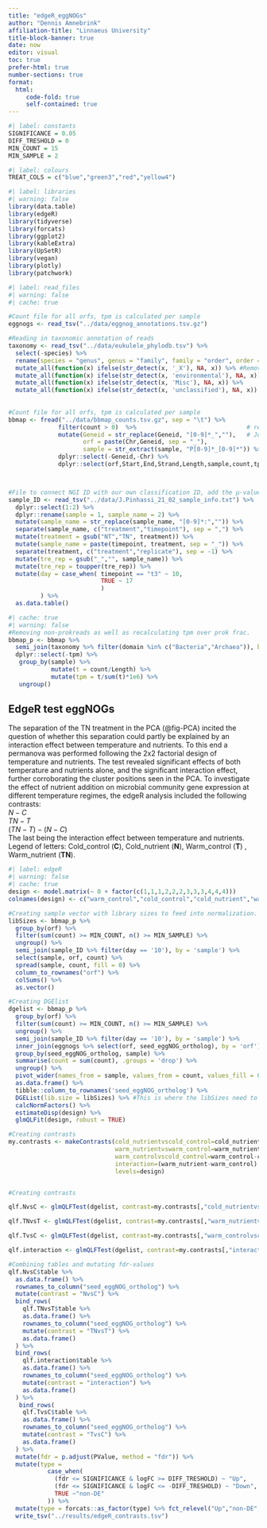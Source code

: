 ```yaml
---
title: "edgeR_eggNOGs"
author: "Dennis Amnebrink"
affiliation-title: "Linnaeus University"
title-block-banner: true
date: now
editor: visual
toc: true
prefer-html: true
number-sections: true
format:
  html:
     code-fold: true
     self-contained: true
---
```


```r
#| label: constants
SIGNIFICANCE = 0.05
DIFF_TRESHOLD = 0
MIN_COUNT = 15
MIN_SAMPLE = 2
```

```r
#| label: colours
TREAT_COLS = c("blue","green3","red","yellow4")
```

```r
#| label: libraries
#| warning: false
library(data.table)
library(edgeR)
library(tidyverse)
library(forcats)
library(ggplot2)
library(kableExtra)
library(UpSetR)
library(vegan)
library(plotly)
library(patchwork)
```

```r
#| label: read_files
#| warning: false
#| cache: true

#Count file for all orfs, tpm is calculated per sample
eggnogs <- read_tsv("../data/eggnog_annotations.tsv.gz")

#Reading in taxonomic annotation of reads
taxonomy <- read_tsv("../data/eukulele_phylodb.tsv") %>%
  select(-species) %>%
  rename(species = "genus", genus = "family", family = "order", order = "class", class = "phylum", phylum = "kingdom")  %>%
  mutate_all(function(x) ifelse(str_detect(x, '_X'), NA, x)) %>% #Removing _X-annotations
  mutate_all(function(x) ifelse(str_detect(x, 'environmental'), NA, x)) %>% # Removing environmental - annotations this is considered the same as NA
  mutate_all(function(x) ifelse(str_detect(x, 'Misc'), NA, x)) %>%
  mutate_all(function(x) ifelse(str_detect(x, 'unclassified'), NA, x))
  
  
#Count file for all orfs, tpm is calculated per sample
bbmap <- fread("../data/bbmap_counts.tsv.gz", sep = "\t") %>%
              filter(count > 0)  %>%                               # removing 0 counts to reduce size of table
              mutate(Geneid = str_replace(Geneid, "[0-9]*_",""),   # Joining in chr and geneid to match format of eggnog naming.
                     orf = paste(Chr,Geneid, sep = "_"),
                     sample = str_extract(sample, "P[0-9]*_[0-9]*")) %>% # Removing extra numbers in sample to match sample_ID format
              dplyr::select(-Geneid,-Chr) %>%
              dplyr::select(orf,Start,End,Strand,Length,sample,count,tpm) 



#File to connect NGI ID with our own classification ID, add the µ-values to this file for testing later, or do that in a sep file?
sample_ID <- read_tsv("../data/J.Pinhassi_21_02_sample_info.txt") %>%
  dplyr::select(1:2) %>%
  dplyr::rename(sample = 1, sample_name = 2) %>%
  mutate(sample_name = str_replace(sample_name, "[0-9]*:","")) %>%
  separate(sample_name, c("treatment","timepoint"), sep = ",") %>%
  mutate(treatment = gsub("NT","TN", treatment)) %>%
  mutate(sample_name = paste(timepoint, treatment, sep = "_")) %>%
  separate(treatment, c("treatment","replicate"), sep = -1) %>%
  mutate(tre_rep = gsub("_","", sample_name)) %>%
  mutate(tre_rep = toupper(tre_rep)) %>%
  mutate(day = case_when( timepoint == "t3" ~ 10,
                          TRUE ~ 17
                          )
         ) %>%
  as.data.table()

```

```r
#| cache: true
#| warning: false
#Removing non-prokreads as well as recalculating tpm over prok frac.
bbmap_p <- bbmap %>%
  semi_join(taxonomy %>% filter(domain %in% c("Bacteria","Archaea")), by = "orf") %>%
  dplyr::select(-tpm) %>%
   group_by(sample) %>%
            mutate(t = count/Length) %>%
            mutate(tpm = t/sum(t)*1e6) %>%
   ungroup()
```

## EdgeR test eggNOGs

The separation of the TN treatment in the PCA (@fig-PCA) incited the question of whether this separation could partly be explained by an interaction effect between temperature and nutrients. To this end a permanova was performed following the 2x2 factorial design of temperature and nutrients. The test revealed significant effects of both temperature and nutrients alone, and the significant interaction effect, further corroborating the cluster positions seen in the PCA. To investigate the effect of nutrient addition on microbial community gene expression at different temperature regimes, the edgeR analysis included the following contrasts:\
$N - C$\
$TN - T$\
$(TN - T) - (N - C)$\
The last being the interaction effect between temperature and nutrients.\
Legend of letters: Cold_control (**C**), Cold_nutrient (**N**), Warm_control (**T**) , Warm_nutrient (**TN**).

```r
#| label: edgeR
#| warning: false
#| cache: true
design <- model.matrix(~ 0 + factor(c(1,1,1,2,2,2,3,3,3,4,4,4)))
colnames(design) <- c("warm_control","cold_control","cold_nutrient","warm_nutrient")

#Creating sample vector with library sizes to feed into normalization.
libSizes <- bbmap_p %>%
  group_by(orf) %>%
  filter(sum(count) >= MIN_COUNT, n() >= MIN_SAMPLE) %>%
  ungroup() %>%
  semi_join(sample_ID %>% filter(day == '10'), by = 'sample') %>%
  select(sample, orf, count) %>%
  spread(sample, count, fill = 0) %>%
  column_to_rownames("orf") %>%
  colSums() %>%
  as.vector()

#Creating DGElist
dgelist <- bbmap_p %>%
  group_by(orf) %>%
  filter(sum(count) >= MIN_COUNT, n() >= MIN_SAMPLE) %>%
  ungroup() %>%
  semi_join(sample_ID %>% filter(day == '10'), by = 'sample') %>%
  inner_join(eggnogs %>% select(orf, seed_eggNOG_ortholog), by = 'orf') %>%
  group_by(seed_eggNOG_ortholog, sample) %>%
  summarise(count = sum(count), .groups = 'drop') %>%
  ungroup() %>%
  pivot_wider(names_from = sample, values_from = count, values_fill = 0) %>%
  as.data.frame() %>%
  tibble::column_to_rownames('seed_eggNOG_ortholog') %>%
  DGEList(lib.size = libSizes) %>% #This is where the libSizes need to be specified.
  calcNormFactors() %>%
  estimateDisp(design) %>%
  glmQLFit(design, robust = TRUE)

#Creating contrasts
my.contrasts <- makeContrasts(cold_nutrientvscold_control=cold_nutrient-cold_control,
                              warm_nutrientvswarm_control=warm_nutrient-warm_control,
                              warm_controlvscold_control=warm_control-cold_control,
                              interaction=(warm_nutrient-warm_control) - (cold_nutrient-cold_control),
                              levels=design)


#Creating contrasts

qlf.NvsC <- glmQLFTest(dgelist, contrast=my.contrasts[,"cold_nutrientvscold_control"])

qlf.TNvsT <- glmQLFTest(dgelist, contrast=my.contrasts[,"warm_nutrientvswarm_control"])

qlf.TvsC <- glmQLFTest(dgelist, contrast=my.contrasts[,"warm_controlvscold_control"])

qlf.interaction <- glmQLFTest(dgelist, contrast=my.contrasts[,"interaction"])

#Combining tables and mutating fdr-values
qlf.NvsC$table %>%
  as.data.frame() %>%
  rownames_to_column("seed_eggNOG_ortholog") %>%
  mutate(contrast = "NvsC") %>%
  bind_rows(
    qlf.TNvsT$table %>%
    as.data.frame() %>%
    rownames_to_column("seed_eggNOG_ortholog") %>%
    mutate(contrast = "TNvsT") %>%
    as.data.frame()
  ) %>%
  bind_rows(
    qlf.interaction$table %>%
    as.data.frame() %>%
    rownames_to_column("seed_eggNOG_ortholog") %>%
    mutate(contrast = "interaction") %>%
    as.data.frame()
  ) %>%
   bind_rows(
    qlf.TvsC$table %>%
    as.data.frame() %>%
    rownames_to_column("seed_eggNOG_ortholog") %>%
    mutate(contrast = "TvsC") %>%
    as.data.frame()
  ) %>%
  mutate(fdr = p.adjust(PValue, method = "fdr")) %>%
  mutate(type = 
           case_when(
             (fdr <= SIGNIFICANCE & logFC >= DIFF_TRESHOLD) ~ "Up",
             (fdr <= SIGNIFICANCE & logFC <= -DIFF_TRESHOLD) ~ "Down",
             TRUE ~"non-DE"
           )) %>%
  mutate(type = forcats::as_factor(type) %>% fct_relevel("Up","non-DE","Down")) %>% 
  write_tsv("../results/edgeR_contrasts.tsv")
```